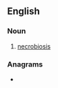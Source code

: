 ==English==

===Noun===
{{en-noun|bionecroses}}

# {{lb|en|pathology}} [[necrobiosis]]

===Anagrams===
* {{l|en|necrobiosis}}